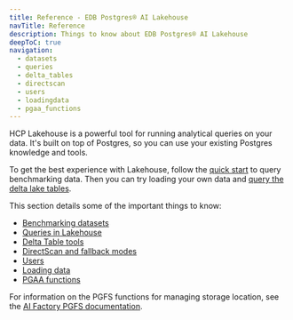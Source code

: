 ```yaml
---
title: Reference - EDB Postgres® AI Lakehouse
navTitle: Reference
description: Things to know about EDB Postgres® AI Lakehouse
deepToC: true
navigation:
  - datasets
  - queries
  - delta_tables
  - directscan
  - users
  - loadingdata
  - pgaa_functions
---
```


HCP Lakehouse is a powerful tool for running analytical queries on your data.
It's built on top of Postgres, so you can use your existing Postgres knowledge and tools.

To get the best experience with Lakehouse, follow the [quick start](../quick_start.mdx) to query benchmarking data.
Then you can try loading your own data and [query the delta lake tables](/edb-postgres-ai/hybrid-manager/analytics/learn/how-to/query-delta-lake-tables).

This section details some of the important things to know:

-   [Benchmarking datasets](datasets.mdx)
-   [Queries in Lakehouse](queries.mdx)
-   [Delta Table tools](delta_tables.mdx)
-   [DirectScan and fallback modes](directscan.mdx)
-   [Users](users.mdx)
-   [Loading data](loadingdata.mdx)
-   [PGAA functions](pgaa_functions.mdx)

For information on the PGFS functions for managing storage location, see the [AI Factory PGFS documentation](../../ai-factory/pipeline/pgfs/).
